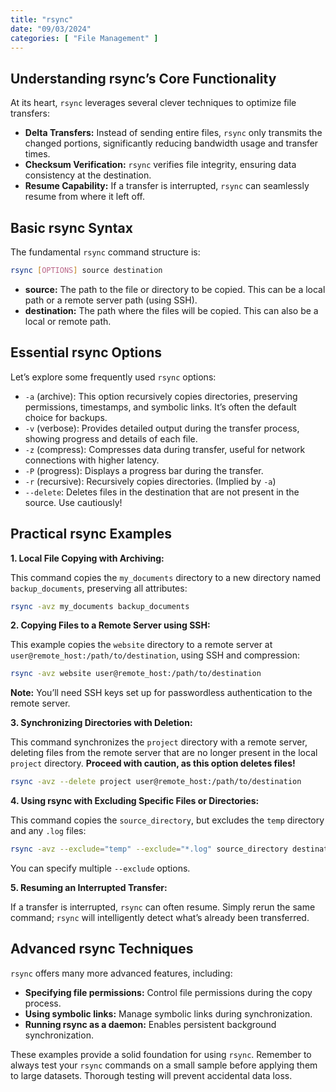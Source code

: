 ```yaml
---
title: "rsync"
date: "09/03/2024"
categories: [ "File Management" ]
---
```

## Understanding rsync's Core Functionality

At its heart, `rsync` leverages several clever techniques to optimize file transfers:

* **Delta Transfers:** Instead of sending entire files, `rsync` only transmits the changed portions, significantly reducing bandwidth usage and transfer times.
* **Checksum Verification:**  `rsync` verifies file integrity, ensuring data consistency at the destination.
* **Resume Capability:**  If a transfer is interrupted, `rsync` can seamlessly resume from where it left off.

## Basic rsync Syntax

The fundamental `rsync` command structure is:

```bash
rsync [OPTIONS] source destination
```

* **source:** The path to the file or directory to be copied.  This can be a local path or a remote server path (using SSH).
* **destination:** The path where the files will be copied.  This can also be a local or remote path.

## Essential rsync Options

Let's explore some frequently used `rsync` options:

* `-a` (archive): This option recursively copies directories, preserving permissions, timestamps, and symbolic links.  It's often the default choice for backups.
* `-v` (verbose): Provides detailed output during the transfer process, showing progress and details of each file.
* `-z` (compress): Compresses data during transfer, useful for network connections with higher latency.
* `-P` (progress): Displays a progress bar during the transfer.
* `-r` (recursive):  Recursively copies directories. (Implied by `-a`)
* `--delete`: Deletes files in the destination that are not present in the source. Use cautiously!

## Practical rsync Examples

**1. Local File Copying with Archiving:**

This command copies the `my_documents` directory to a new directory named `backup_documents`, preserving all attributes:

```bash
rsync -avz my_documents backup_documents
```

**2. Copying Files to a Remote Server using SSH:**

This example copies the `website` directory to a remote server at `user@remote_host:/path/to/destination`, using SSH and compression:

```bash
rsync -avz website user@remote_host:/path/to/destination
```

**Note:**  You'll need SSH keys set up for passwordless authentication to the remote server.

**3.  Synchronizing Directories with Deletion:**

This command synchronizes the `project` directory with a remote server, deleting files from the remote server that are no longer present in the local `project` directory.  **Proceed with caution, as this option deletes files!**

```bash
rsync -avz --delete project user@remote_host:/path/to/destination
```

**4.  Using rsync with Excluding Specific Files or Directories:**

This command copies the `source_directory`, but excludes the `temp` directory and any `.log` files:

```bash
rsync -avz --exclude="temp" --exclude="*.log" source_directory destination_directory
```

You can specify multiple `--exclude` options.

**5. Resuming an Interrupted Transfer:**

If a transfer is interrupted, `rsync` can often resume. Simply rerun the same command; `rsync` will intelligently detect what's already been transferred.


## Advanced rsync Techniques

`rsync` offers many more advanced features, including:

* **Specifying file permissions:**  Control file permissions during the copy process.
* **Using symbolic links:**  Manage symbolic links during synchronization.
* **Running rsync as a daemon:** Enables persistent background synchronization.


These examples provide a solid foundation for using `rsync`. Remember to always test your `rsync` commands on a small sample before applying them to large datasets.  Thorough testing will prevent accidental data loss.

